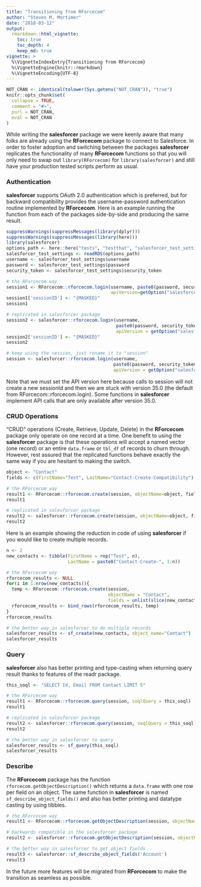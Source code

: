```yaml
---
title: "Transitioning from RForcecom"
author: "Steven M. Mortimer"
date: "2018-03-12"
output:
  rmarkdown::html_vignette:
    toc: true
    toc_depth: 4
    keep_md: true
vignette: >
  %\VignetteIndexEntry{Transitioning from RForcecom}
  %\VignetteEngine{knitr::rmarkdown}
  %\VignetteEncoding{UTF-8}
---
```


```r
NOT_CRAN <- identical(tolower(Sys.getenv("NOT_CRAN")), "true")
knitr::opts_chunk$set(
  collapse = TRUE,
  comment = "#>",
  purl = NOT_CRAN,
  eval = NOT_CRAN
)
```

While writing the **salesforcer** package we were keenly aware that many folks 
are already using the **RForcecom** package to connect to Salesforce. In order 
to foster adoption and switching between the packages **salesforcer** replicates 
the functionality of many **RForcecom** functions so that you will only need to swap 
out `library(RForcecom)` for `library(salesforcer)` and still have your production 
tested scripts perform as usual.

### Authentication

**salesforcer** supports OAuth 2.0 authentication which is preferred, but for 
backward compatibility provides the username-password authentication routine 
implemented by **RForcecom**. Here is an example running the function from 
each of the packages side-by-side and producing the same result.

```r
suppressWarnings(suppressMessages(library(dplyr)))
suppressWarnings(suppressMessages(library(here)))
library(salesforcer)
options_path <- here::here("tests", "testthat", "salesforcer_test_settings.rds")
salesforcer_test_settings <- readRDS(options_path)
username <- salesforcer_test_settings$username
password <- salesforcer_test_settings$password
security_token <- salesforcer_test_settings$security_token
```

```r
# the RForcecom way
session1 <- RForcecom::rforcecom.login(username, paste0(password, security_token), 
                                       apiVersion=getOption("salesforcer.api_version"))
session1['sessionID'] <- "{MASKED}"
session1

# replicated in salesforcer package
session2 <- salesforcer::rforcecom.login(username, 
                                         paste0(password, security_token), 
                                         apiVersion = getOption("salesforcer.api_version"))
session2['sessionID'] <- "{MASKED}"
session2
```

```r
# keep using the session, just rename it to "session"
session <- salesforcer::rforcecom.login(username, 
                                        paste0(password, security_token), 
                                        apiVersion = getOption("salesforcer.api_version"))
```

Note that we must set the API version here because calls to session will not create 
a new sessionId and then we are stuck with version 35.0 (the default from 
RForcecom::rforcecom.login). Some functions in **salesforcer** implement API calls 
that are only available after version 35.0.

### CRUD Operations

"CRUD" operations (Create, Retrieve, Update, Delete) in the **RForcecom** package 
only operate on one record at a time. One benefit to using the **salesforcer** package 
is that these operations will accept a named vector (one record) or an entire `data.frame`
or `tbl_df` of records to churn through. However, rest assured that the replicated 
functions behave exactly the same way if you are hesitant to making the switch.

```r
object <- "Contact"
fields <- c(FirstName="Test", LastName="Contact-Create-Compatibility")

# the RForcecom way
result1 <- RForcecom::rforcecom.create(session, objectName=object, fields)
result1

# replicated in salesforcer package
result2 <- salesforcer::rforcecom.create(session, objectName=object, fields)
result2
```

Here is an example showing the reduction in code of using **salesforcer** if you 
would like to create multiple records.

```r
n <- 2
new_contacts <- tibble(FirstName = rep("Test", n),
                       LastName = paste0("Contact-Create-", 1:n))

# the RForcecom way
rforcecom_results <- NULL
for(i in 1:nrow(new_contacts)){
  temp <- RForcecom::rforcecom.create(session, 
                                      objectName = "Contact", 
                                      fields = unlist(slice(new_contacts,i)))
  rforcecom_results <- bind_rows(rforcecom_results, temp)
}
rforcecom_results

# the better way in salesforcer to do multiple records
salesforcer_results <- sf_create(new_contacts, object_name="Contact")
salesforcer_results
```

### Query

**salesforcer** also has better printing and type-casting when returning query result
thanks to features of the readr package.

```r
this_soql <- "SELECT Id, Email FROM Contact LIMIT 5"

# the RForcecom way
result1 <- RForcecom::rforcecom.query(session, soqlQuery = this_soql)
result1

# replicated in salesforcer package
result2 <- salesforcer::rforcecom.query(session, soqlQuery = this_soql)
result2

# the better way in salesforcer to query
salesforcer_results <- sf_query(this_soql)
salesforcer_results
```

### Describe

The **RForcecom** package has the function `rforcecom.getObjectDescription()` which returns 
a `data.frame` with one row per field on an object. The same function in **salesforcer** 
is named `sf_describe_object_fields()` and also has better printing and datatype 
casting by using tibbles.

```r
# the RForcecom way
result1 <- RForcecom::rforcecom.getObjectDescription(session, objectName='Account')

# backwards compatible in the salesforcer package
result2 <- salesforcer::rforcecom.getObjectDescription(session, objectName='Account')

# the better way in salesforcer to get object fields
result3 <- salesforcer::sf_describe_object_fields('Account')
result3
```

In the future more features will be migrated from **RForcecom** to make the 
transition as seamless as possible.
